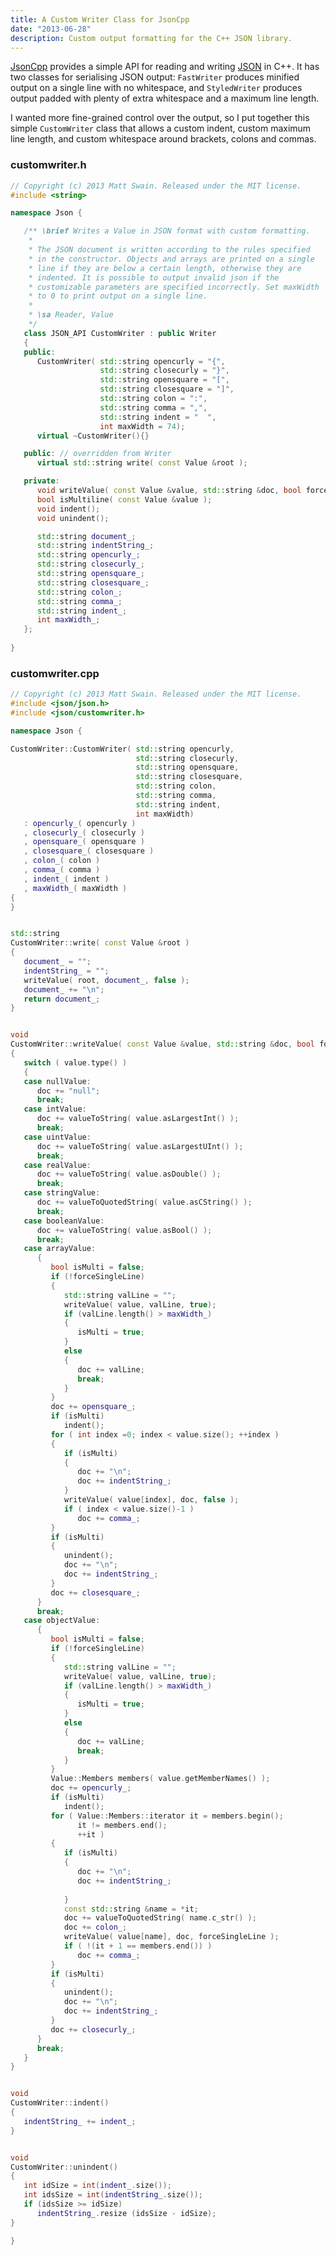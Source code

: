 ```yaml
---
title: A Custom Writer Class for JsonCpp
date: "2013-06-28"
description: Custom output formatting for the C++ JSON library.
---
```


[JsonCpp](http://jsoncpp.sourceforge.net) provides a simple API for reading and writing [JSON](http://www.json.org) in C++. It has two classes for serialising JSON output: `FastWriter` produces minified output on a single line with no whitespace, and `StyledWriter` produces output padded with plenty of extra whitespace and a maximum line length.

I wanted more fine-grained control over the output, so I put together this simple `CustomWriter` class that allows a custom indent, custom maximum line length, and custom whitespace around brackets, colons and commas.

### customwriter.h

```cpp
// Copyright (c) 2013 Matt Swain. Released under the MIT license.
#include <string>

namespace Json {

   /** \brief Writes a Value in JSON format with custom formatting.
    *
    * The JSON document is written according to the rules specified 
    * in the constructor. Objects and arrays are printed on a single 
    * line if they are below a certain length, otherwise they are 
    * indented. It is possible to output invalid json if the 
    * customizable parameters are specified incorrectly. Set maxWidth
    * to 0 to print output on a single line. 
    *
    * \sa Reader, Value
    */
   class JSON_API CustomWriter : public Writer
   {
   public:
      CustomWriter( std::string opencurly = "{",
                    std::string closecurly = "}",
                    std::string opensquare = "[",
                    std::string closesquare = "]",
                    std::string colon = ":",
                    std::string comma = ",",
                    std::string indent = "  ",
                    int maxWidth = 74);
      virtual ~CustomWriter(){}

   public: // overridden from Writer
      virtual std::string write( const Value &root );

   private:
      void writeValue( const Value &value, std::string &doc, bool forceSingleLine );
      bool isMultiline( const Value &value );
      void indent();
      void unindent();

      std::string document_;
      std::string indentString_;
      std::string opencurly_;
      std::string closecurly_;
      std::string opensquare_;
      std::string closesquare_;
      std::string colon_;
      std::string comma_;
      std::string indent_;
      int maxWidth_;
   };
   
}
```

### customwriter.cpp

```cpp
// Copyright (c) 2013 Matt Swain. Released under the MIT license.
#include <json/json.h>
#include <json/customwriter.h>

namespace Json {

CustomWriter::CustomWriter( std::string opencurly,
                            std::string closecurly,
                            std::string opensquare,
                            std::string closesquare,
                            std::string colon,
                            std::string comma,
                            std::string indent,
                            int maxWidth)
   : opencurly_( opencurly )
   , closecurly_( closecurly )
   , opensquare_( opensquare )
   , closesquare_( closesquare )
   , colon_( colon )
   , comma_( comma )
   , indent_( indent )
   , maxWidth_( maxWidth )
{
}


std::string 
CustomWriter::write( const Value &root )
{
   document_ = "";
   indentString_ = "";
   writeValue( root, document_, false );
   document_ += "\n";
   return document_;
}


void 
CustomWriter::writeValue( const Value &value, std::string &doc, bool forceSingleLine )
{
   switch ( value.type() )
   {
   case nullValue:
      doc += "null";
      break;
   case intValue:
      doc += valueToString( value.asLargestInt() );
      break;
   case uintValue:
      doc += valueToString( value.asLargestUInt() );
      break;
   case realValue:
      doc += valueToString( value.asDouble() );
      break;
   case stringValue:
      doc += valueToQuotedString( value.asCString() );
      break;
   case booleanValue:
      doc += valueToString( value.asBool() );
      break;
   case arrayValue:
      {
         bool isMulti = false;
         if (!forceSingleLine)
         {
            std::string valLine = "";
            writeValue( value, valLine, true);
            if (valLine.length() > maxWidth_)
            {
               isMulti = true;
            }
            else
            {
               doc += valLine;
               break;
            }
         }
         doc += opensquare_;
         if (isMulti)
            indent();
         for ( int index =0; index < value.size(); ++index )
         {
            if (isMulti)
            {
               doc += "\n";
               doc += indentString_;
            }
            writeValue( value[index], doc, false );
            if ( index < value.size()-1 )
               doc += comma_;
         }
         if (isMulti)
         {
            unindent();
            doc += "\n";
            doc += indentString_;
         }
         doc += closesquare_;
      }
      break;
   case objectValue:
      {
         bool isMulti = false;
         if (!forceSingleLine)
         {
            std::string valLine = "";
            writeValue( value, valLine, true);
            if (valLine.length() > maxWidth_)
            {
               isMulti = true;
            }
            else
            {
               doc += valLine;
               break;
            }
         }
         Value::Members members( value.getMemberNames() );
         doc += opencurly_;
         if (isMulti)
            indent();
         for ( Value::Members::iterator it = members.begin(); 
               it != members.end(); 
               ++it )
         {
            if (isMulti)
            {
               doc += "\n";
               doc += indentString_;
               
            }
            const std::string &name = *it;
            doc += valueToQuotedString( name.c_str() );
            doc += colon_;
            writeValue( value[name], doc, forceSingleLine );
            if ( !(it + 1 == members.end()) )
               doc += comma_;
         }
         if (isMulti)
         {
            unindent();
            doc += "\n";
            doc += indentString_;
         }
         doc += closecurly_;
      }
      break;
   }
}


void 
CustomWriter::indent()
{
   indentString_ += indent_;
}


void 
CustomWriter::unindent()
{
   int idSize = int(indent_.size());
   int idsSize = int(indentString_.size());
   if (idsSize >= idSize)
      indentString_.resize (idsSize - idSize);
}

}
```
